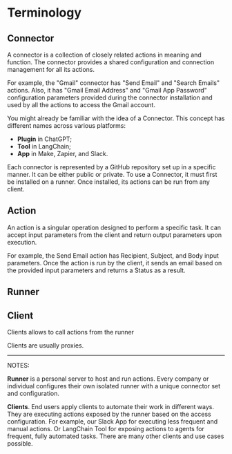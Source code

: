 # Terminology

## Connector

A connector is a collection of closely related actions in meaning and function.
The connector provides a shared configuration and connection management for all its actions.

For example, the "Gmail" connector has "Send Email" and "Search Emails" actions.
Also, it has "Gmail Email Address" and "Gmail App Password" configuration parameters
provided during the connector installation and used by all the actions to access the Gmail account.

You might already be familiar with the idea of a Connector.
This concept has different names across various platforms:

- **Plugin** in ChatGPT;
- **Tool** in LangChain;
- **App** in Make, Zapier, and Slack.

Each connector is represented by a GitHub repository set up in a specific manner.
It can be either public or private.
To use a Connector, it must first be installed on a runner.
Once installed, its actions can be run from any client.

## Action

An action is a singular operation designed to perform a specific task.
It can accept input parameters from the client and return output parameters upon execution.

For example, the Send Email action has Recipient, Subject, and Body input parameters.
Once the action is run by the client, it sends an email based on the provided input parameters and returns a Status as a result.

## Runner

## Client

Clients allows to call actions from the runner

Clients are usually proxies.

---

NOTES:

**Runner** is a personal server to host and run actions. Every company or individual configures their own isolated runner with a unique connector set and configuration.

**Clients**. End users apply clients to automate their work in different ways. They are executing actions exposed by the runner based on the access configuration. For example, our Slack App for executing less frequent and manual actions. Or LangChain Tool for exposing actions to agents for frequent, fully automated tasks. There are many other clients and use cases possible.
